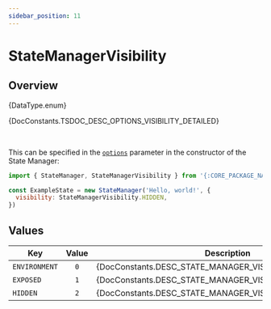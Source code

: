 ```yaml
---
sidebar_position: 11
---
```



# StateManagerVisibility

## Overview

<TypeDisplay>{DataType.enum}</TypeDisplay>

<MarkdownWrapper>{DocConstants.TSDOC_DESC_OPTIONS_VISIBILITY_DETAILED}</MarkdownWrapper>

<br/>

This can be specified in the [`options`](./StateManagerOptions.mdx) parameter in the constructor of the State Manager:
```js
import { StateManager, StateManagerVisibility } from '{:CORE_PACKAGE_NAME:}'

const ExampleState = new StateManager('Hello, world!', {
  visibility: StateManagerVisibility.HIDDEN,
})
```

## Values

| Key           | Value | Description                                              |
| ------------- | :---: | -------------------------------------------------------- |
| `ENVIRONMENT` |  `0`  | {DocConstants.DESC_STATE_MANAGER_VISIBILITY_ENVIRONMENT} |
| `EXPOSED`     |  `1`  | {DocConstants.DESC_STATE_MANAGER_VISIBILITY_EXPOSED}     |
| `HIDDEN`      |  `2`  | {DocConstants.DESC_STATE_MANAGER_VISIBILITY_HIDDEN}      |

<br />

<DevToolsPreview />
